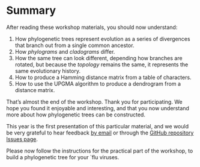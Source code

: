 # Summary

After reading these workshop materials, you should now understand:

1. How phylogenetic trees represent evolution as a series of divergences that branch out from a single common ancestor.
2. How _phylograms_ and _cladograms_ differ.
3. How the same tree can look different, depending how branches are rotated, but because the _topology_ remains the same, it represents the same evolutionary history.
4. How to produce a Hamming distance matrix from a table of characters.
5. How to use the UPGMA algorithm to produce a dendrogram from a distance matrix.

::: { .callout-warning title="Thank you" }
That's almost the end of the workshop. Thank you for participating. We hope you found it enjoyable and interesting, and that you now understand more about how phylogenetic trees can be constructed.

This year is the first presentation of this particular material, and we would be very grateful to hear feedback [by email](mailto:{{< var admin.email >}}) or through the [GitHub repository Issues page]({{< var github.issues >}}).
:::

::: { .callout-tip title="Completing the workshop" }
Please now follow the instructions for the practical part of the workshop, to build a phylogenetic tree for your `flu viruses.
:::